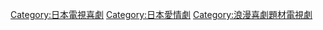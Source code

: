 [[Category:日本電視喜劇|Category:日本電視喜劇]]
[[Category:日本愛情劇|Category:日本愛情劇]]
[[Category:浪漫喜劇題材電視劇|Category:浪漫喜劇題材電視劇]]